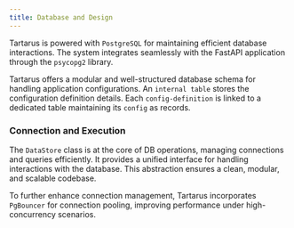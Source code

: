 ```yaml
---
title: Database and Design
---
```

Tartarus is powered with `PostgreSQL` for maintaining efficient database interactions. The system integrates seamlessly with the FastAPI application through the `psycopg2` library.  


Tartarus offers a modular and well-structured database schema for handling application configurations.  An `internal table` stores the configuration definition details.  Each `config-definition` is linked to a dedicated table maintaining its `config` as records. 

### Connection and Execution

The `DataStore` class is at the core of DB operations, managing connections and queries efficiently. It provides a unified interface for handling interactions with the database. This abstraction ensures a clean, modular, and scalable codebase.

To further enhance connection management, Tartarus incorporates `PgBouncer` for connection pooling, improving performance under high-concurrency scenarios.

